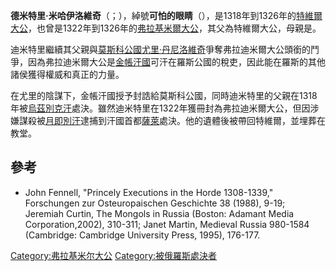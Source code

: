'''德米特里·米哈伊洛維奇'''（{{Lang-ru|Дми́трий Миха́йлович Тверcко́й}}；{{bd|1299年||1326年|9月15日}}），綽號'''可怕的眼睛'''（{{lang-ru|Гро́зные О́чи}}），是1318年到1326年的[[特維爾大公|特維爾大公]]，也曾是1322年到1326年的[[弗拉基米爾大公|弗拉基米爾大公]]，其父為特維爾大公{{link-en|米哈伊爾·雅羅斯拉維奇 (特維爾)|Mikhail of Tver|米哈伊爾}}，母親是{{link-en|卡申的安娜|Anna of Kashin}}。

迪米特里繼續其父親與[[莫斯科公國|莫斯科公國]][[尤里·丹尼洛维奇|尤里·丹尼洛維奇]]爭奪弗拉迪米爾大公頭銜的鬥爭，因為弗拉迪米爾大公是[[金帳汗國|金帳汗國]]可汗在羅斯公國的稅吏，因此能在羅斯的其他諸侯獲得權威和真正的力量。

在尤里的陰謀下，金帳汗國授予封誥給莫斯科公國，同時迪米特里的父親在1318年被[[烏茲別克汗|烏茲別克汗]]處決。雖然迪米特里在1322年獲冊封為弗拉迪米爾大公，但因涉嫌謀殺被[[月即别|月即別汗]]逮捕到汗國首都[[薩萊|薩萊]]處決。他的遺體後被帶回特維爾，並埋葬在教堂。

==參考==
*John Fennell, "Princely Executions in the Horde 1308-1339," Forschungen zur Osteuropaischen Geschichte 38 (1988), 9-19; Jeremiah Curtin, The Mongols in Russia (Boston: Adamant Media Corporation,2002), 310-311; Janet Martin, Medieval Russia 980-1584 (Cambridge: Cambridge University Press, 1995), 176-177.

{{S-start}}
{{S-reg}}
{{Succession box|title=[[弗拉基米爾大公|弗拉基米爾-蘇茲達爾大公]]|before=[[尤里·丹尼洛维奇|尤里]]||after={{link-en|亞歷山大·米哈伊洛維奇|Aleksandr Mikhailovich of Tver|亞歷山大一世}}|years=1322年－1326年}}
{{Succession box|title=[[特維爾大公|特維爾大公]] |before={{link-en|米哈伊爾·雅羅斯拉維奇 (特維爾)|Mikhail of Tver|米哈伊爾}}|after={{link-en|亞歷山大·米哈伊洛維奇|Aleksandr Mikhailovich of Tver}}|years=1318年－1326年}}
{{S-end}}

{{羅斯國家元首}}
[[Category:弗拉基米尔大公|Category:弗拉基米尔大公]]
[[Category:被俄羅斯處決者|Category:被俄羅斯處決者]]